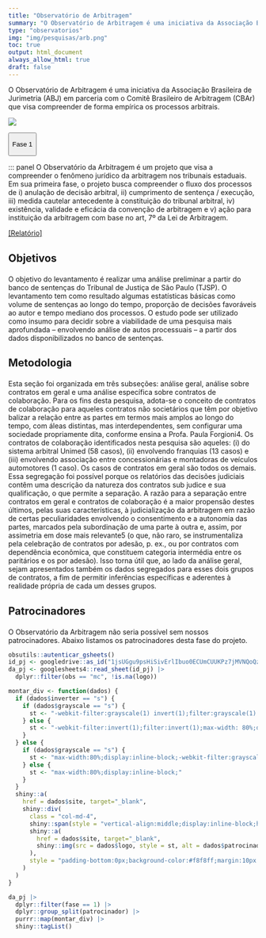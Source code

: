 ```yaml
---
title: "Observatório de Arbitragem"
summary: "O Observatório de Arbitragem é uma iniciativa da Associação Brasileira de Jurimetria (ABJ) em parceria com o Comitê Brasileiro de Arbitragem (CBAr) que visa compreender de forma empírica os processos arbitrais."
type: "observatorios"
img: "img/pesquisas/arb.png"
toc: true
output: html_document
always_allow_html: true
draft: false
---
```


O Observatório de Arbitragem é uma iniciativa da Associação Brasileira de Jurimetria (ABJ) em parceria com o Comitê Brasileiro de Arbitragem (CBAr) que visa compreender de forma empírica os processos arbitrais.

![](/img/pesquisas/arb.png)

<p>

<button class="accordion">

Fase 1

</button>

</p>

::: panel
O Observatório da Arbitragem é um projeto que visa a compreender o fenômeno jurídico da arbitragem nos tribunais estaduais. Em sua primeira fase, o projeto busca compreender o fluxo dos processos de i) anulação de decisão arbitral, ii) cumprimento de sentença / execução, iii) medida cautelar antecedente à constituição do tribunal arbitral, iv) existência, validade e eficácia da convenção de arbitragem e v) ação para instituição da arbitragem com base no art, 7º da Lei de Arbitragem.

<a href="abj.quarto.pub/obsarbitragem/">[Relatório]</a>

<h2>

Objetivos

</h2>

<p>

O objetivo do levantamento é realizar uma análise preliminar a partir do banco de sentenças do Tribunal de Justiça de São Paulo (TJSP). O levantamento tem como resultado algumas estatísticas básicas como volume de sentenças ao longo do tempo, proporção de decisões favoráveis ao autor e tempo mediano dos processos. O estudo pode ser utilizado como insumo para decidir sobre a viabilidade de uma pesquisa mais aprofundada – envolvendo análise de autos processuais – a partir dos dados disponibilizados no banco de sentenças.

</p>

<ul>

</ul>

<h2>

Metodologia

</h2>

Esta seção foi organizada em três subseções: análise geral, análise sobre contratos em geral e uma análise específica sobre contratos de colaboração. Para os fins desta pesquisa, adota-se o conceito de contratos de colaboração para aqueles contratos não societários que têm por objetivo balizar a relação entre as partes em termos mais amplos ao longo do tempo, com áleas distintas, mas interdependentes, sem configurar uma sociedade propriamente dita, conforme ensina a Profa. Paula Forgioni4. Os contratos de colaboração identificados nesta pesquisa são aqueles: (i) do sistema arbitral Unimed (58 casos), (ii) envolvendo franquias (13 casos) e (iii) envolvendo associação entre concessionárias e montadoras de veículos automotores (1 caso). Os casos de contratos em geral são todos os demais. Essa segregação foi possível porque os relatórios das decisões judiciais contêm uma descrição da natureza dos contratos sub judice e sua qualificação, o que permite a separação. A razão para a separação entre contratos em geral e contratos de colaboração é a maior propensão destes últimos, pelas suas características, à judicialização da arbitragem em razão de certas peculiaridades envolvendo o consentimento e a autonomia das partes, marcados pela subordinação de uma parte à outra e, assim, por assimetria em dose mais relevante5 (o que, não raro, se instrumentaliza pela celebração de contratos por adesão, p. ex., ou por contratos com dependência econômica, que constituem categoria intermédia entre os paritários e os por adesão). Isso torna útil que, ao lado da análise geral, sejam apresentados também os dados segregados para esses dois grupos de contratos, a fim de permitir inferências específicas e aderentes à realidade própria de cada um desses grupos.

<h2>

Patrocinadores

</h2>

<p>

O Observatório da Arbitragem não seria possível sem nossos patrocinadores. Abaixo listamos os patrocinadores desta fase do projeto.

</p>

```r

obsutils::autenticar_gsheets()
id_pj <- googledrive::as_id("1jsUGgu9psHiSivErlIbuo0ECUmCUUKPz7jMVNQoQzIQ")
da_pj <- googlesheets4::read_sheet(id_pj) |>
  dplyr::filter(obs == "mc", !is.na(logo))

montar_div <- function(dados) {
  if (dados$inverter == "s") {
    if (dados$grayscale == "s") {
      st <- "-webkit-filter:grayscale(1) invert(1);filter:grayscale(1) invert(1);max-width: 80%;display:inline-block;"
    } else {
      st <- "-webkit-filter:invert(1);filter:invert(1);max-width: 80%;display:inline-block;"
    }
  } else {
    if (dados$grayscale == "s") {
      st <- "max-width:80%;display:inline-block;-webkit-filter:grayscale(.5);filter:grayscale(.5);"
    } else {
      st <- "max-width:80%;display:inline-block;"
    }
  }
  shiny::a(
    href = dados$site, target="_blank",
    shiny::div(
      class = "col-md-4",
      shiny::span(style = "vertical-align:middle;display:inline-block;height:100%;"),
      shiny::a(
        href = dados$site, target="_blank", 
        shiny::img(src = dados$logo, style = st, alt = dados$patrocinador)
      ),
      style = "padding-bottom:0px;background-color:#f8f8ff;margin:10px 0px 0px 0px;min-height:200px;"
    )
  )
}

da_pj |>
  dplyr::filter(fase == 1) |>
  dplyr::group_split(patrocinador) |> 
  purrr::map(montar_div) |> 
  shiny::tagList()
```
